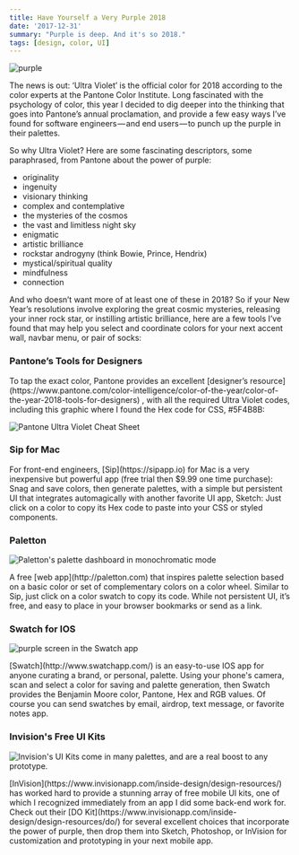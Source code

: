 ```yaml
---
title: Have Yourself a Very Purple 2018
date: '2017-12-31'
summary: "Purple is deep. And it's so 2018."
tags: [design, color, UI]
---
```


![purple](/static/images/cameron-fillery-unsplash.jpg)

<p>
  The news is out: ‘Ultra Violet’ is the official color for 2018 according to the color experts at
  the Pantone Color Institute. Long fascinated with the psychology of color, this year I decided to
  dig deeper into the thinking that goes into Pantone’s annual proclamation, and provide a few easy
  ways I’ve found for software engineers — and end users — to punch up the purple in their palettes.
</p>

<p>
  So why Ultra Violet? Here are some fascinating descriptors, some paraphrased, from Pantone about
  the power of purple:
</p>

<ul>
  <li>originality</li>
  <li>ingenuity</li>
  <li>visionary thinking</li>
  <li>complex and contemplative</li>
  <li>the mysteries of the cosmos</li>
  <li>the vast and limitless night sky</li>
  <li>enigmatic</li>
  <li>artistic brilliance</li>
  <li>rockstar androgyny (think Bowie, Prince, Hendrix)</li>
  <li>mystical/spiritual quality</li>
  <li>mindfulness</li>
  <li>connection</li>
</ul>

<p>
  And who doesn’t want more of at least one of these in 2018? So if your New Year’s resolutions
  involve exploring the great cosmic mysteries, releasing your inner rock star, or instilling
  artistic brilliance, here are a few tools I’ve found that may help you select and coordinate
  colors for your next accent wall, navbar menu, or pair of socks:
</p>

<h3>Pantone’s Tools for Designers</h3>

<p>
  To tap the exact color, Pantone provides an excellent [designer’s
  resource](https://www.pantone.com/color-intelligence/color-of-the-year/color-of-the-year-2018-tools-for-designers)
  , with all the required Ultra Violet codes, including this graphic where I found the Hex code for
  CSS, #5F4B8B:
</p>

![Pantone Ultra Violet Cheat Sheet](/static/images/purple_codes.png)

<h3>Sip for Mac</h3>
<p>
  For front-end engineers, [Sip](https://sipapp.io) for Mac is a very inexpensive but powerful app
  (free trial then $9.99 one time purchase): Snag and save colors, then generate palettes, with a
  simple but persistent UI that integrates automagically with another favorite UI app, Sketch: Just
  click on a color to copy its Hex code to paste into your CSS or styled components.
</p>

<h3>Paletton</h3>

![Paletton's palette dashboard in monochromatic mode](/static/images/paletton.png)

<p>
  A free [web app](http://paletton.com) that inspires palette selection based on a basic color or
  set of complementary colors on a color wheel. Similar to Sip, just click on a color swatch to copy
  its code. While not persistent UI, it’s free, and easy to place in your browser bookmarks or send
  as a link.
</p>

<h3>Swatch for IOS</h3>

![purple screen in the Swatch app](/static/images/purple_swatch.png)

<p>
  [Swatch](http://www.swatchapp.com/) is an easy-to-use IOS app for anyone curating a brand, or
  personal, palette. Using your phone's camera, scan and select a color for saving and palette
  generation, then Swatch provides the Benjamin Moore color, Pantone, Hex and RGB values. Of course
  you can send swatches by email, airdrop, text message, or favorite notes app.
</p>

<h3>Invision's Free UI Kits</h3>

![Invision's UI Kits come in many palettes, and are a real boost to any prototype.](/static/images/invision.png)

<p>
  [InVision](https://www.invisionapp.com/inside-design/design-resources/) has worked hard to provide
  a stunning array of free mobile UI kits, one of which I recognized immediately from an app I did
  some back-end work for. Check out their [DO
  Kit](https://www.invisionapp.com/inside-design/design-resources/do/) for several excellent choices
  that incorporate the power of purple, then drop them into Sketch, Photoshop, or InVision for
  customization and prototyping in your next mobile app.
</p>
